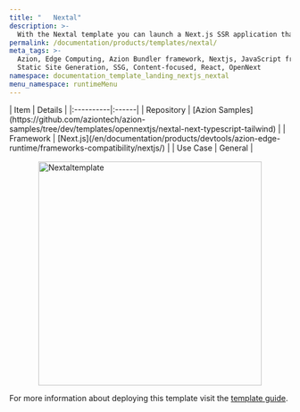 ```yaml
---
title: "   Nextal"
description: >-
  With the Nextal template you can launch a Next.js SSR application that  includes Vitest, Tailwind, Hero icons, and follows modern conventions such as Dark Mode, Atomic Design organization and Absolute imports.
permalink: /documentation/products/templates/nextal/
meta_tags: >-
  Azion, Edge Computing, Azion Bundler framework, Nextjs, JavaScript frameworks,
  Static Site Generation, SSG, Content-focused, React, OpenNext
namespace: documentation_template_landing_nextjs_nextal
menu_namespace: runtimeMenu
---
```



<div class="[&_.flex.flex-col]:!gap-4 [&_.flex.flex-col]:md:!gap-8 [&_.flex.flex-col]:2xl:!gap-16">
  <SectionBasicContent
    titleTag="h2"
    description="With the Nextal template you can launch a Next.js SSR application that  includes Vitest, Tailwind, Hero icons, and follows modern conventions such as Dark Mode, Atomic Design organization and Absolute imports."
    buttons={[
      { label: "Deploy template", link: "https://console.azion.com/create/nextjs/nextjs-app-configurations", outlined: false, icon: "ai ai-azion", iconPos: "left" },
      { label: "View demo", link: "https://gz0m3r3yzj.map.azionedge.net", severity: "secondary" }
    ]}
  />
</div>

<div style="display: flex; gap: 1rem; align-items: center; flex-direction: row; flex-wrap: wrap;">
  <div style="flex: 1; min-width: 300px;">
    | Item | Details |
    |:----------|:------|
    | Repository | [Azion Samples](https://github.com/aziontech/azion-samples/tree/dev/templates/opennextjs/nextal-next-typescript-tailwind) |
    | Framework | [Next.js](/en/documentation/products/devtools/azion-edge-runtime/frameworks-compatibility/nextjs/) |
    | Use Case | General |
  </div>
  <div style="display: flex; justify-content: center; align-items: center; flex: 1; min-width: 300px;">
    <img src="/assets/docs/images/uploads/template-showcase/nextjs/nextal.png" width="400" alt="Nextaltemplate" style="max-width: 100%; height: auto;" />
  </div>
</div>

For more information about deploying this template visit the [template guide](/en/documentation/products/guides/nextal/).